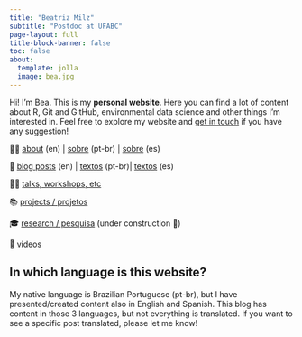 ```yaml
---
title: "Beatriz Milz"
subtitle: "Postdoc at UFABC"
page-layout: full
title-block-banner: false
toc: false
about:
  template: jolla
  image: bea.jpg
---
```


Hi! I'm Bea. This is my **personal website**. Here you can find a lot of content about R, Git and GitHub, environmental data science and other things I'm interested in. Feel free to explore my website and [get in touch](mailto:%20milz.bea@gmail.com) if you have any suggestion!

👩‍💻 [about](about.qmd) (en) \| [sobre](about-pt.qmd) (pt-br) \| [sobre](about-es.qmd) (es)

📑 [blog posts](posts/en.qmd) (en) \| [textos](posts/pt.qmd) (pt-br)\| [textos](posts/es.qmd) (es)

👩‍🏫 [talks, workshops, etc](content.qmd)

📚 [projects / projetos](projects/index.qmd)

🎓 [research / pesquisa](research/index.qmd) (under construction 🚧)

🎥 [videos](videos/index.qmd)

::: callout-note
## In which language is this website?

My native language is Brazilian Portuguese (pt-br), but I have presented/created content also in English and Spanish. This blog has content in those 3 languages, but not everything is translated. If you want to see a specific post translated, please let me know!
:::
